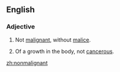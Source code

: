 ==English==

===Adjective===
{{en-adj}}
# Not [[malignant]], without [[malice]].
# {{context|medicine|lang=en}} Of a growth in the body, not [[cancerous]].

[[zh:nonmalignant]]